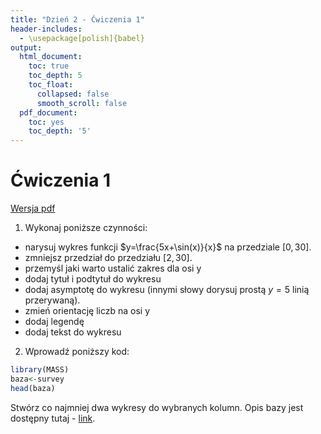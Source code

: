 ```yaml
---
title: "Dzień 2 - Ćwiczenia 1"
header-includes:
  - \usepackage[polish]{babel}
output:
  html_document:
    toc: true
    toc_depth: 5
    toc_float:
      collapsed: false
      smooth_scroll: false
  pdf_document:
    toc: yes
    toc_depth: '5'
---
```

<style type="text/css">
.title {
  display: none;
}

.table {
    width:70%;
}

#getting-started img {
  margin-right: 10px;
}

</style>



# Ćwiczenia 1

[Wersja pdf](cwiczenia1.pdf)

1. Wykonaj poniższe czynności:
* narysuj wykres funkcji $y=\frac{5x+\sin(x)}{x}$ na przedziale $[0,30]$.
* zmniejsz przedział do przedziału $[2,30]$.
* przemyśl jaki warto ustalić zakres dla osi y
* dodaj tytuł i podtytuł do wykresu
* dodaj asymptotę do wykresu (innymi słowy dorysuj prostą $y=5$ linią przerywaną).
* zmień orientację liczb na osi y
* dodaj legendę
* dodaj tekst do wykresu

2. Wprowadź poniższy kod:

```r
library(MASS)
baza<-survey
head(baza)
```

Stwórz co najmniej dwa wykresy do wybranych kolumn. 
Opis bazy jest dostępny tutaj - [link](https://www.rdocumentation.org/packages/MASS/versions/7.3-51.1/topics/survey).





</div>

